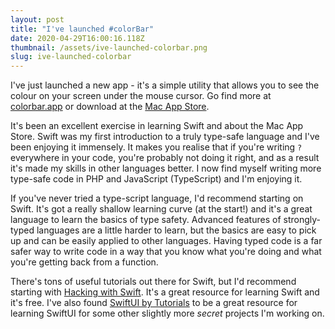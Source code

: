 ```yaml
---
layout: post
title: "I've launched #colorBar"
date: 2020-04-29T16:00:16.118Z
thumbnail: /assets/ive-launched-colorbar.png
slug: ive-launched-colorbar
---
```

I've just launched a new app - it's a simple utility that allows you to see the colour on your screen under the mouse cursor. Go find more at [colorbar.app](https://colorbar.app) or download at the [Mac App Store](https://apps.apple.com/us/app/colorbar/id1510408002).

It's been an excellent exercise in learning Swift and about the Mac App Store. Swift was my first introduction to a truly type-safe language and I've been enjoying it immensely. It makes you realise that if you're writing `?` everywhere in your code, you're probably not doing it right, and as a result it's made my skills in other languages better. I now find myself writing more type-safe code in PHP and JavaScript (TypeScript) and I'm enjoying it.

If you've never tried a type-script language, I'd recommend starting on Swift. It's got a really shallow learning curve (at the start!) and it's a great language to learn the basics of type safety. Advanced features of strongly-typed languages are a little harder to learn, but the basics are easy to pick up and can be easily applied to other languages. Having typed code is a far safer way to write code in a way that you know what you're doing and what you're getting back from a function.

There's tons of useful tutorials out there for Swift, but I'd recommend starting with [Hacking with Swift](https://www.hackingwithswift.com/). It's a great resource for learning Swift and it's free. I've also found [SwiftUI by Tutorials](https://www.hackingwithswift.com/books/ios-swiftui) to be a great resource for learning SwiftUI for some other slightly more _secret_ projects I'm working on.